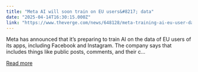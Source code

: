 ```yaml
---
title: "Meta AI will soon train on EU users&#8217; data"
date: "2025-04-14T16:30:15.000Z"
link: "https://www.theverge.com/news/648128/meta-training-ai-eu-user-data"
---
```


Meta has announced that it’s preparing to train AI on the data of EU users of its apps, including Facebook and Instagram. The company says that includes things like public posts, comments, and their c...

[Read more](https://www.theverge.com/news/648128/meta-training-ai-eu-user-data)
